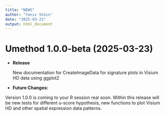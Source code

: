 ```yaml
---
title: "NEWS"
author: "Yaniv Stein"
date: "2025-03-23"
output: html_document
---
```


# Umethod 1.0.0-beta (2025-03-23)

* **Release**

  New documentation for CreateImageData for signature plots in Visium HD data using ggplot2
  
* **Future Changes:**

Version 1.0.0 is coming to your R session real soon.
Within this release will be new tests for different u-score hypothesis, new functions to plot Visium HD and other spatial expression data patterns.
